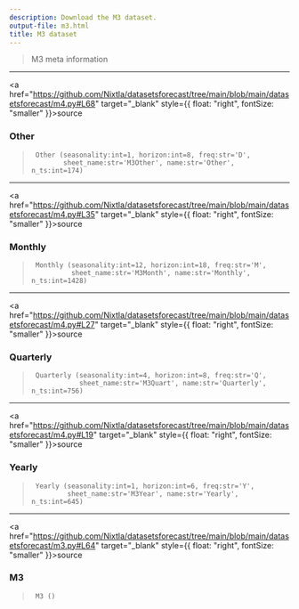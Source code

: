 ```yaml
---
description: Download the M3 dataset.
output-file: m3.html
title: M3 dataset
---
```



> M3 meta information

------------------------------------------------------------------------

<a
href="https://github.com/Nixtla/datasetsforecast/tree/main/blob/main/datasetsforecast/m4.py#L68"
target="_blank" style={{ float: "right", fontSize: "smaller" }}>source</a>

### Other

> ``` text
>  Other (seasonality:int=1, horizon:int=8, freq:str='D',
>         sheet_name:str='M3Other', name:str='Other', n_ts:int=174)
> ```

------------------------------------------------------------------------

<a
href="https://github.com/Nixtla/datasetsforecast/tree/main/blob/main/datasetsforecast/m4.py#L35"
target="_blank" style={{ float: "right", fontSize: "smaller" }}>source</a>

### Monthly

> ``` text
>  Monthly (seasonality:int=12, horizon:int=18, freq:str='M',
>           sheet_name:str='M3Month', name:str='Monthly', n_ts:int=1428)
> ```

------------------------------------------------------------------------

<a
href="https://github.com/Nixtla/datasetsforecast/tree/main/blob/main/datasetsforecast/m4.py#L27"
target="_blank" style={{ float: "right", fontSize: "smaller" }}>source</a>

### Quarterly

> ``` text
>  Quarterly (seasonality:int=4, horizon:int=8, freq:str='Q',
>             sheet_name:str='M3Quart', name:str='Quarterly', n_ts:int=756)
> ```

------------------------------------------------------------------------

<a
href="https://github.com/Nixtla/datasetsforecast/tree/main/blob/main/datasetsforecast/m4.py#L19"
target="_blank" style={{ float: "right", fontSize: "smaller" }}>source</a>

### Yearly

> ``` text
>  Yearly (seasonality:int=1, horizon:int=6, freq:str='Y',
>          sheet_name:str='M3Year', name:str='Yearly', n_ts:int=645)
> ```

------------------------------------------------------------------------

<a
href="https://github.com/Nixtla/datasetsforecast/tree/main/blob/main/datasetsforecast/m3.py#L64"
target="_blank" style={{ float: "right", fontSize: "smaller" }}>source</a>

### M3

> ``` text
>  M3 ()
> ```

